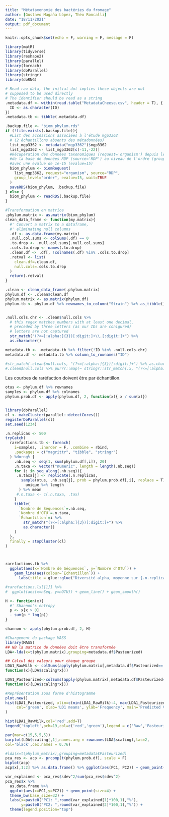 ```yaml
---
title: "Métataxonomie des bactéries du fromage"
author: [Gustavo Magaña López, Théo Roncalli]
date: "18/11/2021"
output: pdf_document
---
```


```r
knitr::opts_chunk$set(echo = F, warning = F, message = F)
```

```r
library(matR)
library(tidyverse)
library(reshape2)
library(parallel)
library(foreach)
library(doParallel)
library(stringr)
library(doRNG)
```

```r
# Read raw data, the initial dot implies these objects are not 
# supposed to be used directly
# The identifier should be read as a string 
.metadata.df <- within(read.table("MetadataCheese.csv", header = T), {
  ID <- as.character(ID)
})
.metadata.tb <- tibble(.metadata.df)

.backup.file <- "biom_phylum.rds"
if (!file.exists(.backup.file)){
  #List des accessions associées à l'étude mgp3362 
  # (2 échantillons absents des métadonnées)
  list_mgp3362 <- metadata("mgp3362")$mgp3362
  list_mgp3362 <- list_mgp3362[c(-11,-22)]
  #Récupération des données taxonomiques (request='organism') depuis les hits
  #de la base de données RDP (source='RDP') au niveau de l'ordre (group_level='order')
  #avec une evalue de 1e-15 (evalue=15)
  biom_phylum <- biomRequest(
    list_mgp3362, request="organism", source="RDP",
    group_level="order", evalue=15, wait=TRUE
  )
  saveRDS(biom_phylum, .backup.file)
} else {
  biom_phylum <- readRDS(.backup.file)
}

#Transformation en matrice
.phylum.matrix <- as.matrix(biom_phylum)
clean_data_frame <- function(my.matrix){
  #' Convert a matrix to a dataframe, 
  #' eliminating null columns
  .df <- as.data.frame(my.matrix)
  .null.col.sums <- colSums(.df) == 0
  .to.drop <- .null.col.sums[.null.col.sums]
  .cols.to.drop <- names(.to.drop)
  .clean.df <- .df[, !colnames(.df) %in% .cols.to.drop]
  .retval <- list(
    clean.df=.clean.df,
    null.cols=.cols.to.drop
  )
  return(.retval)
}

.clean <- clean_data_frame(.phylum.matrix)
phylum.df <- .clean$clean.df
phylum.matrix <- as.matrix(phylum.df)
phylum.tb <- phylum.df %>% rownames_to_column("Strain") %>% as_tibble()


.null.cols.chr <- .clean$null.cols %>% 
  # this regex matches numbers with at least one decimal, 
  # preceded by three letters (as our IDs are conigured)
  # letters are not captured
  str_match("(?<=[:alpha:]{3})[:digit:]+\\.[:digit:]+") %>% 
  as.character()

metadata.tb <- .metadata.tb %>% filter(!ID %in% .null.cols.chr)
metadata.df <- metadata.tb %>% column_to_rownames("ID")

#str_match(.clean$null.cols, "(?<=[:alpha:]{3})[:digit:]+") %>% as.character() %>% as.numeric()
#.clean$null.cols %>% purrr::map(~ stringr::str_match(.x, "(?<=[:alpha:]{3})[:digit:]+") %>% as.numeric)
```


Les courbes de raréfaction doivent être par échantillon.

```r
otus <- phylum.df %>% rownames
samples <- phylum.df %>% colnames
phylum.prob.df <- apply(phylum.df, 2, function(x){ x / sum(x)})


library(doParallel)
cl <- makeCluster(parallel::detectCores())
registerDoParallel(cl)
set.seed(1234)

.n.replicas <- 500
tryCatch(
  rarefactions.tb <- foreach(
    i=samples, .inorder = F, .combine = rbind, 
    .packages = c("magrittr", "tibble", "stringr")
  ) %dorng% {
    .nb.seq <- seq(1, sum(phylum.df[,i]), 20)
    .n.taxa <- vector("numeric", length = length(.nb.seq))
    for (j in seq_along(.nb.seq)){
     .n.taxa[j] <- replicate(.n.replicas, 
       sample(otus, .nb.seq[j], prob = phylum.prob.df[,i], replace = T) %>% 
         unique %>% length
      ) %>% mean
     #.n.taxa <- c(.n.taxa, .tax)
    }
    tibble(
      `Nombre de Séquences`=.nb.seq, 
      `Nombre d'OTU`=.n.taxa,
      `Échantillon`=i %>% 
        str_match("(?<=[:alpha:]{3})[:digit:]+") %>% 
        as.character()
    )
  }, 
  finally = stopCluster(cl)
)



rarefactions.tb %>% 
  ggplot(aes(x=`Nombre de Séquences`, y=`Nombre d'OTU`)) +
    geom_line(aes(colour=`Échantillon`)) + 
      labs(title = glue::glue("Diversité alpha, moyenne sur {.n.replicas} répliques"))

#rarefactions.ls[[1]] %>% 
#  ggplot(aes(x=nSeq, y=nOTU)) + geom_line() + geom_smooth()
```

```r
H <- function(x){ 
  #' Shannon's entropy
  p <- x[x > 0] 
  - sum(p * log(p)) 
}

shannon <- apply(phylum.prob.df, 2, H)
```


```r
#Chargement du package MASS
library(MASS)
## NB la matrice de données doit être transformée
LDA<-lda(x=t(phylum.matrix),grouping=metadata.df$Pasteurized)

## Calcul des valeurs pour chaque groupe
LDA1_RawMilk <- colSums(apply(phylum.matrix[,metadata.df$Pasteurized=='N'],2,
function(x){LDA$scaling*x}))

LDA1_Pasteurized<-colSums(apply(phylum.matrix[,metadata.df$Pasteurized=='Y'],2,
function(x){LDA$scaling*x}))

#Représentation sous forme d'histogramme
plot.new()
hist(LDA1_Pasteurized, xlim=c(min(LDA1_RawMilk)-4, max(LDA1_Pasteurized)+1),
     col='green', xlab='LD1 means', ylab='Frequency', main='Predicted Values'
)

hist(LDA1_RawMilk,col='red',add=T)
legend('topleft',pch=19,col=c('red','green'),legend = c('Raw','Pasteurized'))

```


```r
par(mar=c(15,5,5,5))
barplot(LDA$scaling[,1],names.arg = rownames(LDA$scaling),las=2,
col='black',cex.names = 0.76)
```


```r
#lda(x=t(phylum_matrix),grouping=metadata$Pasteurized)
pca_res <- acp <- prcomp(t(phylum.prob.df), scale = F)
biplot(acp)
acp$x[,1:2] %>% as.data.frame() %>% ggplot(aes(PC1, PC2)) + geom_point()

var_explained <- pca_res$sdev^2/sum(pca_res$sdev^2)
pca_res$x %>% 
  as.data.frame %>%
  ggplot(aes(x=PC1,y=PC2)) + geom_point(size=4) +
  theme_bw(base_size=32) + 
  labs(x=paste0("PC1: ",round(var_explained[1]*100,1),"%"),
       y=paste0("PC2: ",round(var_explained[2]*100,1),"%")) +
  theme(legend.position="top")
```